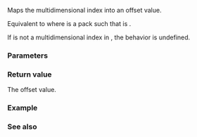 {{cpp/container/mdspan/layout_right/mapping/title|operator()}}
{{cpp/container/mdspan/layout_right/mapping/navbar}}
{{ddcl|since=c++23|
template&lt; class... Indices &gt;
constexpr index_type operator()( Indices... indices ) const noexcept;
}}
Maps the multidimensional index {{c|indices}} into an offset value.

Equivalent to {{c|return ((static_cast&lt;index_type&gt;(indices) * stride(P)) + ... + 0);}} where {{c|P}} is a pack such that {{c|std::is_same_v&lt;std::index_sequence_for&lt;Indices...&gt;, std::index_sequence&lt;P...&gt;&gt;}} is {{c|true}}.

{{cpp/enable_if|:
* {{c|1=sizeof...(Indices) == extents_type​::​rank()}} is {{c|true}},
* {{c|(std::is_convertible_v&lt;Indices, index_type&gt; &amp;&amp; ...)}} is {{c|true}}, and
* {{c|(std::is_nothrow_constructible_v&lt;index_type, Indices&gt; &amp;&amp; ...)}} is {{c|true}}.
}}
If {{box|{{c/core|extents_type​::}}{{lti|cpp/container/mdspan/extents/index-cast}}{{c/core|(i)}}}} is not a multidimensional index in {{c|extents()}}, the behavior is undefined.

===Parameters===
{{par begin}}
{{par|indices|the multidimensional index in the underlying extents object}}
{{par end}}

===Return value===
The offset value.

===Example===
{{example}}

===See also===
{{dsc begin}}
{{dsc inc|cpp/container/mdspan/layout_mapping/dsc operator()|layout_left}}
{{dsc inc|cpp/container/mdspan/layout_mapping/dsc operator()|layout_stride}}
{{dsc inc|cpp/container/mdspan/dsc operator at}}
{{dsc end}}

{{langlinks|de|es|ja|ru|zh}}